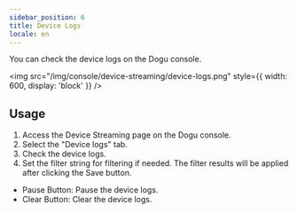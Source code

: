 ```yaml
---
sidebar_position: 6
title: Device Logs
locale: en
---
```


You can check the device logs on the Dogu console.

<img
  src="/img/console/device-streaming/device-logs.png"
  style={{ width: 600, display: 'block' }}
/>

## Usage

1. Access the Device Streaming page on the Dogu console.
2. Select the "Device logs" tab.
3. Check the device logs.
4. Set the filter string for filtering if needed. The filter results will be applied after clicking the Save button.

- Pause Button: Pause the device logs.
- Clear Button: Clear the device logs.
